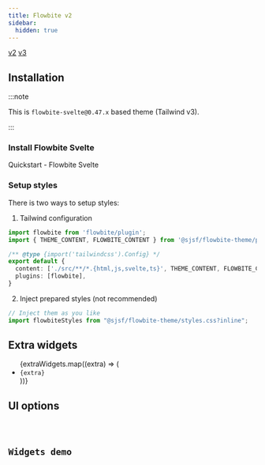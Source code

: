```yaml
---
title: Flowbite v2
sidebar:
  hidden: true
---
```






<Picker>
  <a href="." data-active={true}>v2</a>
  <a href="../flowbite3/" data-active={false}>v3</a>
</Picker>

## Installation

<Npm pkg="@sjsf/flowbite-theme@next" />

:::note

This is `flowbite-svelte@0.47.x` based theme (Tailwind v3).

:::

### Install Flowbite Svelte

<LinkButton href="https://flowbite-svelte.com/docs/pages/quickstart" variant='secondary' target="_blank" icon="external" >
  Quickstart - Flowbite Svelte
</LinkButton>

### Setup styles

There is two ways to setup styles:

1. Tailwind configuration

```typescript
import flowbite from 'flowbite/plugin';
import { THEME_CONTENT, FLOWBITE_CONTENT } from '@sjsf/flowbite-theme/preset'

/** @type {import('tailwindcss').Config} */
export default {
  content: ['./src/**/*.{html,js,svelte,ts}', THEME_CONTENT, FLOWBITE_CONTENT],
  plugins: [flowbite],
}
```

2. Inject prepared styles (not recommended)

```typescript
// Inject them as you like
import flowbiteStyles from "@sjsf/flowbite-theme/styles.css?inline";
```

## Extra widgets

<ul>
  {extraWidgets.map((extra) => (
    <li><code>{extra}</code></li>
  ))}
</ul>

## UI options

<Code code={uiOptionsCode} lang="typescript" />

## Widgets demo

<Tabs>
  <TabItem label='Form'>
    <FormCard style={styles}>
      <Form client:only="svelte" />
    </FormCard>
  </TabItem>
  <TabItem label="JSON Schema" >
    <Code lang="json" code={JSON.stringify(schemas.schema, null, 2)} />
  </TabItem>
  <TabItem label="UI Schema">
    <Code lang="json" code={JSON.stringify(schemas.uiSchema, null, 2)} />
  </TabItem>
</Tabs>
